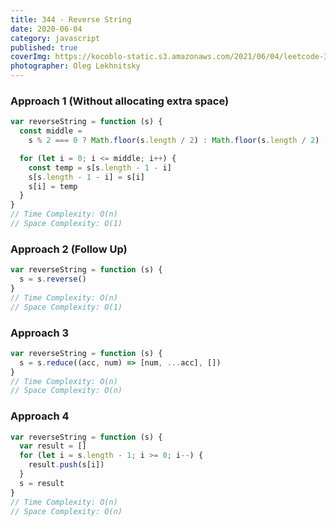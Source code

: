 ```yaml
---
title: 344 - Reverse String
date: 2020-06-04
category: javascript
published: true
coverImg: https://kocoblo-static.s3.amazonaws.com/2021/06/04/leetcode-344/cover-img.jpg
photographer: Oleg Lekhnitsky
---
```


### Approach 1 (Without allocating extra space)

```js
var reverseString = function (s) {
  const middle =
    s % 2 === 0 ? Math.floor(s.length / 2) : Math.floor(s.length / 2) - 1

  for (let i = 0; i <= middle; i++) {
    const temp = s[s.length - 1 - i]
    s[s.length - 1 - i] = s[i]
    s[i] = temp
  }
}
// Time Complexity: O(n)
// Space Complexity: O(1)
```

### Approach 2 (Follow Up)

```js
var reverseString = function (s) {
  s = s.reverse()
}
// Time Complexity: O(n)
// Space Complexity: O(1)
```

### Approach 3

```js
var reverseString = function (s) {
  s = s.reduce((acc, num) => [num, ...acc], [])
}
// Time Complexity: O(n)
// Space Complexity: O(n)
```

### Approach 4

```js
var reverseString = function (s) {
  var result = []
  for (let i = s.length - 1; i >= 0; i--) {
    result.push(s[i])
  }
  s = result
}
// Time Complexity: O(n)
// Space Complexity: O(n)
```
